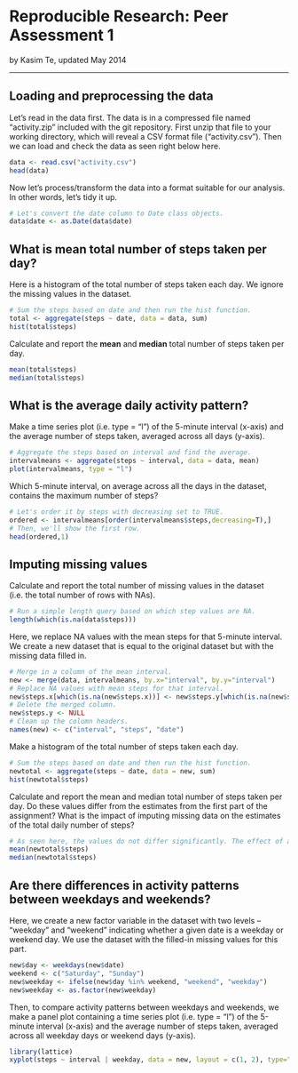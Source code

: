 # Reproducible Research: Peer Assessment 1

by Kasim Te, updated May 2014

----

## Loading and preprocessing the data

Let's read in the data first. The data is in a compressed file named "activity.zip" included with the git repository. First unzip that file to your working directory, which will reveal a CSV format file ("activity.csv"). Then we can load and check the data as seen right below here.

```r
data <- read.csv("activity.csv")
head(data)
```

Now let's process/transform the data into a format suitable for our analysis. In other words, let's tidy it up. 

```r
# Let's convert the date column to Date class objects.
data$date <- as.Date(data$date)
```

## What is mean total number of steps taken per day?

Here is a histogram of the total number of steps taken each day. We ignore the missing values in the dataset.

```r
# Sum the steps based on date and then run the hist function.
total <- aggregate(steps ~ date, data = data, sum)
hist(total$steps)
```

Calculate and report the **mean** and **median** total number of steps taken per day.

```r
mean(total$steps)
median(total$steps)
```

## What is the average daily activity pattern?

Make a time series plot (i.e. type = "l") of the 5-minute interval (x-axis) and the average number of steps taken, averaged across all days (y-axis).

```r
# Aggregate the steps based on interval and find the average.
intervalmeans <- aggregate(steps ~ interval, data = data, mean)
plot(intervalmeans, type = "l")
```

Which 5-minute interval, on average across all the days in the dataset, contains the maximum number of steps? 

```r
# Let's order it by steps with decreasing set to TRUE. 
ordered <- intervalmeans[order(intervalmeans$steps,decreasing=T),]
# Then, we'll show the first row.
head(ordered,1)
```

## Imputing missing values

Calculate and report the total number of missing values in the dataset (i.e. the total number of rows with NAs).

```r
# Run a simple length query based on which step values are NA.
length(which(is.na(data$steps)))
```

Here, we replace NA values with the mean steps for that 5-minute interval. We create a new dataset that is equal to the original dataset but with the missing data filled in.

```r
# Merge in a column of the mean interval.
new <- merge(data, intervalmeans, by.x="interval", by.y="interval")
# Replace NA values with mean steps for that interval.
new$steps.x[which(is.na(new$steps.x))] <- new$steps.y[which(is.na(new$steps.x))]
# Delete the merged column.
new$steps.y <- NULL
# Clean up the column headers.
names(new) <- c("interval", "steps", "date")
```

Make a histogram of the total number of steps taken each day. 

```r
# Sum the steps based on date and then run the hist function.
newtotal <- aggregate(steps ~ date, data = new, sum)
hist(newtotal$steps)
```

Calculate and report the mean and median total number of steps taken per day. Do these values differ from the estimates from the first part of the assignment? What is the impact of imputing missing data on the estimates of the total daily number of steps? 

```r
# As seen here, the values do not differ significantly. The effect of adding in average interval values for NA values is negligible.
mean(newtotal$steps)
median(newtotal$steps)
```


## Are there differences in activity patterns between weekdays and weekends?

Here, we create a new factor variable in the dataset with two levels – “weekday” and “weekend” indicating whether a given date is a weekday or weekend day. We use the dataset with the filled-in missing values for this part.

```r
new$day <- weekdays(new$date)
weekend <- c("Saturday", "Sunday")
new$weekday <- ifelse(new$day %in% weekend, "weekend", "weekday")
new$weekday <- as.factor(new$weekday)
```

Then, to compare activity patterns between weekdays and weekends, we make a panel plot containing a time series plot (i.e. type = "l") of the 5-minute interval (x-axis) and the average number of steps taken, averaged across all weekday days or weekend days (y-axis). 

```r
library(lattice)
xyplot(steps ~ interval | weekday, data = new, layout = c(1, 2), type="l")
```
